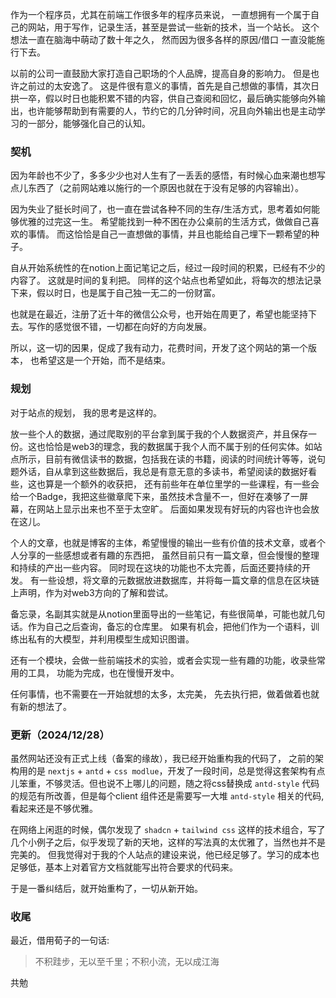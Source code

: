 作为一个程序员，尤其在前端工作很多年的程序员来说， 一直想拥有一个属于自己的网站，用于写作，记录生活，甚至是尝试一些新的技术，当一个站长。 这个想法一直在脑海中萌动了数十年之久， 然而因为很多各样的原因/借口 一直没能施行下去。

以前的公司一直鼓励大家打造自己职场的个人品牌，提高自身的影响力。 但是也许之前过的太安逸了。 这是件很有意义的事情，首先是自己想做的事情，其次日拱一卒，假以时日也能积累不错的内容，供自己查阅和回忆，最后确实能够向外输出，也许能够帮助到有需要的人，节约它的几分钟时间，况且向外输出也是主动学习的一部分，能够强化自己的认知。

### 契机

因为年龄也不少了，多多少少也对人生有了一丢丢的感悟，有时候心血来潮也想写点儿东西了（之前网站难以施行的一个原因也就在于没有足够的内容输出）。

因为失业了挺长时间了，也一直在尝试各种不同的生存/生活方式，思考着如何能够优雅的过完这一生。 希望能找到一种不困在办公桌前的生活方式，做做自己喜欢的事情。 而这恰恰是自己一直想做的事情，并且也能给自己埋下一颗希望的种子。

自从开始系统性的在notion上面记笔记之后，经过一段时间的积累，已经有不少的内容了。 这就是时间的复利把。 同样的这个站点也希望如此，将每次的想法记录下来，假以时日，也是属于自己独一无二的一份财富。

也就是在最近，注册了近十年的微信公众号，也开始在周更了，希望也能坚持下去。写作的感觉很不错，一切都在向好的方向发展。

所以，这一切的因果，促成了我有动力，花费时间，开发了这个网站的第一个版本， 也希望这是一个开始，而不是结束。

### 规划

对于站点的规划， 我的思考是这样的。

放一些个人的数据，通过爬取别的平台拿到属于我的个人数据资产，并且保存一份。这也恰恰是web3的理念，我的数据属于我个人而不属于别的任何实体。如站点所示，目前有微信读书的数据，包括我在读的书籍，阅读的时间统计等等，说句题外话，自从拿到这些数据后，我总是有意无意的多读书，希望阅读的数据好看些，这也算是一个额外的收获把， 还有前些年在单位里学的一些课程，有一些会给一个Badge，我把这些徽章爬下来，虽然技术含量不一，但好在凑够了一屏幕，在网站上显示出来也不至于太空旷。 后面如果发现有好玩的内容也许也会放在这儿。

个人的文章，也就是博客的主体，希望慢慢的输出一些有价值的技术文章，或者个人分享的一些感想或者有趣的东西把， 虽然目前只有一篇文章，但会慢慢的整理和持续的产出一些内容。 同时现在这块的功能也不太完善，后面还要持续的开发。 有一些设想，将文章的元数据放进数据库，并将每一篇文章的信息在区块链上声明，作为对web3方向的了解和尝试。

备忘录，名副其实就是从notion里面导出的一些笔记，有些很简单，可能也就几句话。作为自己之后查询，备忘的仓库里。 如果有机会，把他们作为一个语料，训练出私有的大模型，并利用模型生成知识图谱。

还有一个模块，会做一些前端技术的实验，或者会实现一些有趣的功能，收录些常用的工具， 功能为完成，也在慢慢开发中。

任何事情，也不需要在一开始就想的太多，太完美， 先去执行把，做着做着也就有新的想法了。

### 更新（2024/12/28）

虽然网站还没有正式上线（备案的缘故），我已经开始重构我的代码了， 之前的架构用的是 `nextjs` + `antd` + `css modlue`，开发了一段时间，总是觉得这套架构有点儿笨重，不够灵活。但也说不上哪儿的问题，随之将css替换成 `antd-style` 代码的规范有所改善，但是每个client 组件还是需要写一大堆 `antd-style` 相关的代码,看起来还是不够优雅。

在网络上闲逛的时候，偶尔发现了 `shadcn` + `tailwind css` 这样的技术组合，写了几个小例子之后，似乎发现了新的天地，这样的写法真的太优雅了，当然也并不是完美的。 但我觉得对于我的个人站点的建设来说，他已经足够了。学习的成本也足够低，基本上对着官方文档就能写出符合要求的代码来。

于是一番纠结后，就开始重构了，一切从新开始。

### 收尾

最近，借用荀子的一句话:

> 不积跬步，无以至千里；不积小流，无以成江海

共勉